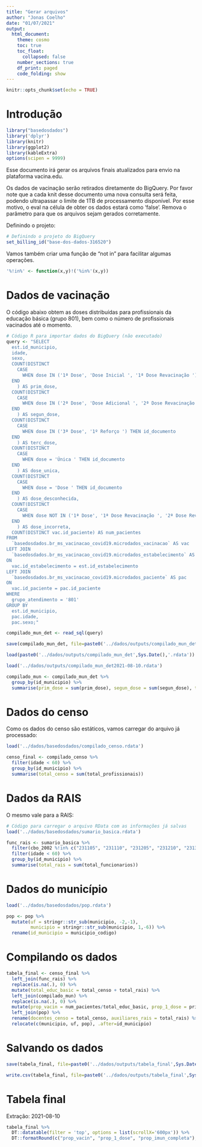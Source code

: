 ```yaml
---
title: "Gerar arquivos"
author: "Jonas Coelho"
date: "01/07/2021"
output: 
  html_document:
    theme: cosmo
    toc: true
    toc_float:
      collapsed: false
    number_sections: true
    df_print: paged
    code_folding: show
---
```


```r
knitr::opts_chunk$set(echo = TRUE)
```

# Introdução

```r
library("basedosdados")
library('dplyr')
library(knitr)
library(ggplot2)
library(kableExtra)
options(scipen = 9999)
```

Esse documento irá gerar os arquivos finais atualizados para envio na plataforma vacina.edu.

Os dados de vacinação serão retirados diretamente do BigQuery. Por favor note que a cada knit desse documento uma nova consulta será feita, podendo ultrapassar o limite de 1TB de processamento disponível. Por esse motivo, o eval na célula de obter os dados estará como 'false'. Remova o parâmetro para que os arquivos sejam gerados corretamente.

Definindo o projeto:

```r
# Definindo o projeto do BigQuery
set_billing_id("base-dos-dados-316520")
```

Vamos também criar uma função de "not in" para facilitar algumas operações.

```r
'%!in%' <- function(x,y)!('%in%'(x,y))
```

# Dados de vacinação

O código abaixo obtem as doses distribuídas para profissionais da educação básica (grupo 801), bem como o número de profissionais vacinados até o momento. 

```r
# Código R para importar dados do BigQuery (não executado)
query <- "SELECT
  est.id_municipio,
  idade,
  sexo,
  COUNT(DISTINCT
    CASE
      WHEN dose IN ('1ª Dose', 'Dose Inicial ', '1ª Dose Revacinação ') THEN id_documento
  END
    ) AS prim_dose,
  COUNT(DISTINCT
    CASE
      WHEN dose IN ('2ª Dose', 'Dose Adicional ', '2ª Dose Revacinação ') THEN id_documento
  END
    ) AS segun_dose,
  COUNT(DISTINCT
    CASE
      WHEN dose IN ('3ª Dose', '1º Reforço ') THEN id_documento
  END
    ) AS terc_dose,
  COUNT(DISTINCT
    CASE
      WHEN dose = 'Única ' THEN id_documento
  END
    ) AS dose_unica,
  COUNT(DISTINCT
    CASE
      WHEN dose = 'Dose ' THEN id_documento
  END
    ) AS dose_desconhecida,
  COUNT(DISTINCT
    CASE
      WHEN dose NOT IN ('1ª Dose', '1ª Dose Revacinação ', '2ª Dose Revacinação ', 'Dose Inicial ', 'Dose ', '2ª Dose', 'Dose Adicional ', 'Única ', '1º Reforço ', '3ª Dose') THEN id_documento
  END
    ) AS dose_incorreta,
  COUNT(DISTINCT vac.id_paciente) AS num_pacientes
FROM
  `basedosdados.br_ms_vacinacao_covid19.microdados_vacinacao` AS vac
LEFT JOIN
  `basedosdados.br_ms_vacinacao_covid19.microdados_estabelecimento` AS est
ON
  vac.id_estabelecimento = est.id_estabelecimento
LEFT JOIN
  `basedosdados.br_ms_vacinacao_covid19.microdados_paciente` AS pac
ON
  vac.id_paciente = pac.id_paciente
WHERE
  grupo_atendimento = '801'
GROUP BY
  est.id_municipio,
  pac.idade,
  pac.sexo;"

compilado_mun_det <- read_sql(query)

save(compilado_mun_det, file=paste0('../dados/outputs/compilado_mun_det',Sys.Date(),'.rdata'))
```

```r
load(paste0('../dados/outputs/compilado_mun_det',Sys.Date(),'.rdata'))
```

```r
load('../dados/outputs/compilado_mun_det2021-08-10.rdata')
```

```r
compilado_mun <- compilado_mun_det %>%
  group_by(id_municipio) %>%
  summarise(prim_dose = sum(prim_dose), segun_dose = sum(segun_dose), terc_dose = sum(terc_dose), dose_unica = sum(dose_unica), dose_desconhecida = sum(dose_desconhecida), dose_incorreta = sum(dose_incorreta), num_pacientes = sum(num_pacientes))
```


# Dados do censo

Como os dados do censo são estáticos, vamos carregar do arquivo já processado:

```r
load('../dados/basedosdados/compilado_censo.rdata')
```

```r
censo_final <- compilado_censo %>%
  filter(idade < 60) %>%
  group_by(id_municipio) %>%
  summarise(total_censo = sum(total_profissionais))
```


# Dados da RAIS

O mesmo vale para a RAIS:

```r
# Código para carregar o arquivo RData com as informações já salvas
load('../dados/basedosdados/sumario_basica.rdata')
```


```r
func_rais <- sumario_basica %>%
  filter(cbo_2002 %!in% c("231105", "231110", "231205", "231210", "231305", "231310", "231315", "231320", "231325", "231330", "231335", "231340", "232105", "232110", "232115", "232120", "232125", "232130", "232135", "232140", "232145", "232150", "232155", "232160", "232165", "232170", "233105", "233110", "233115", "233120", "233125", "233130", "233135", "233215", "233220", "233225", "234105", "234110", "234115", "234120", "234125", "234205", "234210", "234215", "234305", "234310", "234315", "234320", "234405", "234410", "234415", "234420", "234425", "234430", "234435", "234440", "234445", "234450", "234455", "234505", "234510", "234515", "234520", "234604", "234608", "234612", "234616", "234620", "234624", "234628", "234632", "234636", "234640", "234644", "234648", "234652", "234660", "234664", "234668", "234672", "234676", "234680", "234684", "234705", "234715", "234720", "234725", "234730", "234735", "234740", "234745", "234750", "234755", "234760", "234765", "234770", "234805", "234810", "234815", "234905", "234910", "234915", "239205", "239210", "239215", "239220", "239225", "239420", "262830", "331105", "331205", "331305", "332105", "332205", "333115", '331110', '239405', '239415')) %>%
  filter(idade < 60) %>%
  group_by(id_municipio) %>%
  summarise(total_rais = sum(total_funcionarios))
```

# Dados do município

```r
load('../dados/basedosdados/pop.rdata')

pop <- pop %>%
  mutate(uf = stringr::str_sub(municipio, -2,-1),
         municipio = stringr::str_sub(municipio, 1,-6)) %>%
  rename(id_municipio = municipio_codigo)
```


# Compilando os dados

```r
tabela_final <- censo_final %>%
  left_join(func_rais) %>%
  replace(is.na(.), 0) %>%
  mutate(total_educ_basic = total_censo + total_rais) %>%
  left_join(compilado_mun) %>%
  replace(is.na(.), 0) %>%
  mutate(prop_vacin = num_pacientes/total_educ_basic, prop_1_dose = prim_dose/total_educ_basic, prop_imun_completa = (segun_dose+dose_unica)/total_educ_basic) %>%
  left_join(pop) %>%
  rename(docentes_censo = total_censo, auxiliares_rais = total_rais) %>%
  relocate(c(municipio, uf, pop), .after=id_municipio)
```

# Salvando os dados

```r
save(tabela_final, file=paste0('../dados/outputs/tabela_final',Sys.Date(),'.rdata'))

write.csv(tabela_final, file=paste0('../dados/outputs/tabela_final',Sys.Date(),'.csv'), row.names = FALSE, fileEncoding = 'UTF-8')
```


# Tabela final  

Extração: 2021-08-10

```r
tabela_final %>%
  DT::datatable(filter = 'top', options = list(scrollX='600px')) %>%
  DT::formatRound(c("prop_vacin", "prop_1_dose", "prop_imun_completa"), digits=2)
```


